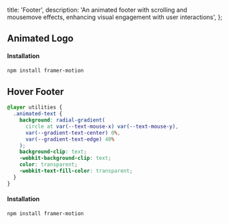 
  title: 'Footer',
  description:
    'An animated footer with scrolling and mousemove effects, enhancing visual engagement with user interactions',
};

## Animated Logo

<ComponentCodePreview name='animated-logo-footer' hasReTrigger responsive>

#### Installation

```bash
npm install framer-motion
```

</ComponentCodePreview>

## Hover Footer

<ComponentCodePreview name='hover-footer' responsive  isTab>

<TabCodePreview name='hover-footer' >

```css globals.css
@layer utilities {
  .animated-text {
    background: radial-gradient(
      circle at var(--text-mouse-x) var(--text-mouse-y),
      var(--gradient-text-center) 0%,
      var(--gradient-text-edge) 40%
    );
    background-clip: text;
    -webkit-background-clip: text;
    color: transparent;
    -webkit-text-fill-color: transparent;
  }
}
```

</TabCodePreview>

#### Installation

```bash
npm install framer-motion
```

</ComponentCodePreview>
